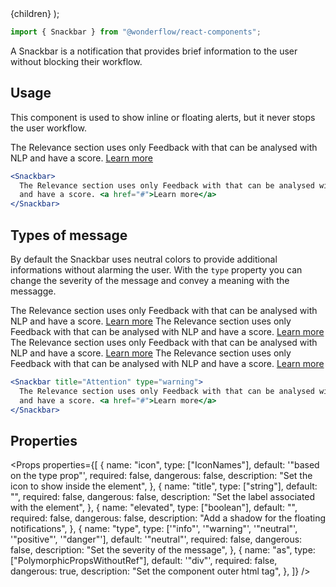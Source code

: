 
  <MdxLayout title="Snackbar" description="Highlight prominent messages">
    {children}
  </MdxLayout>
);

```js
import { Snackbar } from "@wonderflow/react-components";
```

A Snackbar is a notification that provides brief information to the user without blocking their workflow.

## Usage

This component is used to show inline or floating alerts, but it never stops the user workflow.

<LiveArea fill>
  <Snackbar>
    The Relevance section uses only Feedback with that can be analysed with NLP
    and have a score. <a href="#">Learn more</a>
  </Snackbar>
</LiveArea>

```jsx
<Snackbar>
  The Relevance section uses only Feedback with that can be analysed with NLP
  and have a score. <a href="#">Learn more</a>
</Snackbar>
```

## Types of message

By default the Snackbar uses neutral colors to provide additional informations without alarming the user. With the `type` property you can change the severity of the message and convey a meaning with the messagge.

<LiveArea fill>
  <Snackbar title="Attention" type="warning">
    The Relevance section uses only Feedback with that can be analysed with NLP
    and have a score. <a href="#">Learn more</a>
  </Snackbar>
  <Snackbar title="Did you know?" type="info">
    The Relevance section uses only Feedback with that can be analysed with NLP
    and have a score. <a href="#">Learn more</a>
  </Snackbar>
  <Snackbar title="Good!" type="positive">
    The Relevance section uses only Feedback with that can be analysed with NLP
    and have a score. <a href="#">Learn more</a>
  </Snackbar>
  <Snackbar title="Ooops!" type="danger">
    The Relevance section uses only Feedback with that can be analysed with NLP
    and have a score. <a href="#">Learn more</a>
  </Snackbar>
</LiveArea>

```jsx
<Snackbar title="Attention" type="warning">
  The Relevance section uses only Feedback with that can be analysed with NLP
  and have a score. <a href="#">Learn more</a>
</Snackbar>
```

## Properties

<Props
  properties={[
    {
      name: "icon",
      type: ["IconNames"],
      default: '"based on the type prop"',
      required: false,
      dangerous: false,
      description: "Set the icon to show inside the element",
    },
    {
      name: "title",
      type: ["string"],
      default: "",
      required: false,
      dangerous: false,
      description: "Set the label associated with the element",
    },
    {
      name: "elevated",
      type: ["boolean"],
      default: "",
      required: false,
      dangerous: false,
      description: "Add a shadow for the floating notifications",
    },
    {
      name: "type",
      type: ['"info"', '"warning"', '"neutral"', '"positive"', '"danger"'],
      default: '"neutral"',
      required: false,
      dangerous: false,
      description: "Set the severity of the message",
    },
    {
      name: "as",
      type: ["PolymorphicPropsWithoutRef"],
      default: '"div"',
      required: false,
      dangerous: true,
      description: "Set the component outer html tag",
    },
  ]}
/>
